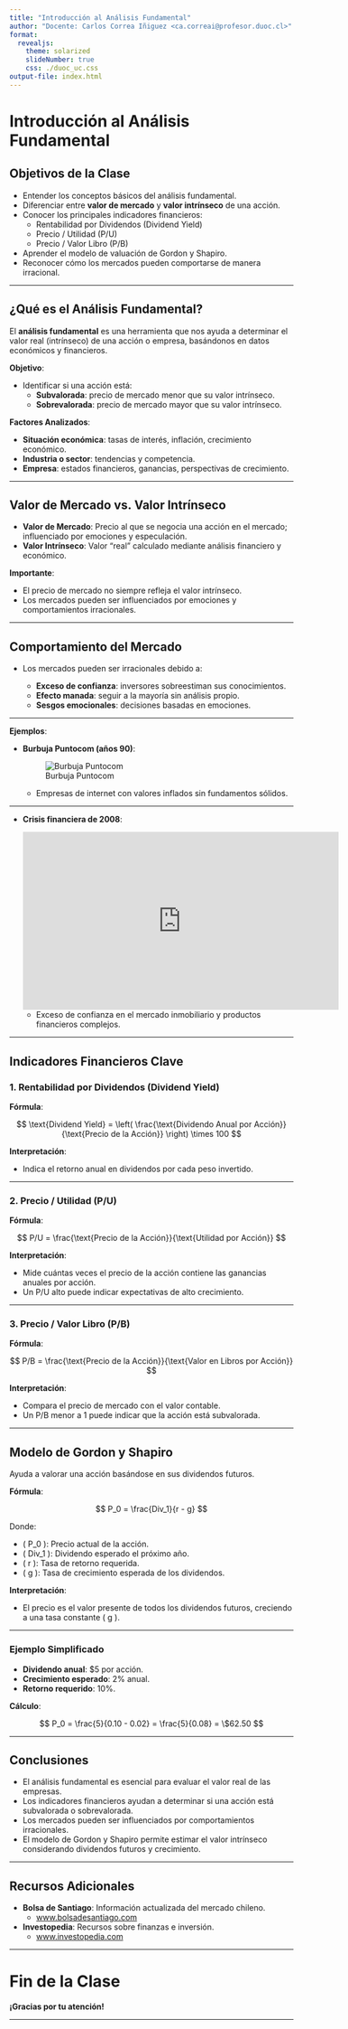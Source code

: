 ```yaml
---
title: "Introducción al Análisis Fundamental"
author: "Docente: Carlos Correa Iñiguez <ca.correai@profesor.duoc.cl>"
format:
  revealjs:
    theme: solarized
    slideNumber: true
    css: ./duoc_uc.css
output-file: index.html
---
```


# Introducción al Análisis Fundamental

## Objetivos de la Clase

- Entender los conceptos básicos del análisis fundamental.
- Diferenciar entre **valor de mercado** y **valor intrínseco** de una acción.
- Conocer los principales indicadores financieros:
  - Rentabilidad por Dividendos (Dividend Yield)
  - Precio / Utilidad (P/U)
  - Precio / Valor Libro (P/B)
- Aprender el modelo de valuación de Gordon y Shapiro.
- Reconocer cómo los mercados pueden comportarse de manera irracional.

---

## ¿Qué es el Análisis Fundamental?

El **análisis fundamental** es una herramienta que nos ayuda a determinar el valor real (intrínseco) de una acción o empresa, basándonos en datos económicos y financieros.

**Objetivo**:

- Identificar si una acción está:
  - **Subvalorada**: precio de mercado menor que su valor intrínseco.
  - **Sobrevalorada**: precio de mercado mayor que su valor intrínseco.

**Factores Analizados**:

- **Situación económica**: tasas de interés, inflación, crecimiento económico.
- **Industria o sector**: tendencias y competencia.
- **Empresa**: estados financieros, ganancias, perspectivas de crecimiento.

---

## Valor de Mercado vs. Valor Intrínseco

- **Valor de Mercado**: Precio al que se negocia una acción en el mercado; influenciado por emociones y especulación.
- **Valor Intrínseco**: Valor "real" calculado mediante análisis financiero y económico.

**Importante**:

- El precio de mercado no siempre refleja el valor intrínseco.
- Los mercados pueden ser influenciados por emociones y comportamientos irracionales.

---

## Comportamiento del Mercado

- Los mercados pueden ser irracionales debido a:

  - **Exceso de confianza**: inversores sobreestiman sus conocimientos.
  - **Efecto manada**: seguir a la mayoría sin análisis propio.
  - **Sesgos emocionales**: decisiones basadas en emociones.

---

**Ejemplos**:

- **Burbuja Puntocom (años 90)**:

  ![Burbuja Puntocom](bubble_com.jpg)

  - Empresas de internet con valores inflados sin fundamentos sólidos.

---

- **Crisis financiera de 2008**:

  <iframe width="560" height="315" src="https://www.youtube.com/embed/GPOv72Awo68" frameborder="0" allow="accelerometer; autoplay; encrypted-media; gyroscope; picture-in-picture" allowfullscreen></iframe>

  - Exceso de confianza en el mercado inmobiliario y productos financieros complejos.

---

## Indicadores Financieros Clave

### 1. Rentabilidad por Dividendos (Dividend Yield)

**Fórmula**:

$$
\text{Dividend Yield} = \left( \frac{\text{Dividendo Anual por Acción}}{\text{Precio de la Acción}} \right) \times 100
$$

**Interpretación**:

- Indica el retorno anual en dividendos por cada peso invertido.

---

### 2. Precio / Utilidad (P/U)

**Fórmula**:

$$
P/U = \frac{\text{Precio de la Acción}}{\text{Utilidad por Acción}}
$$

**Interpretación**:

- Mide cuántas veces el precio de la acción contiene las ganancias anuales por acción.
- Un P/U alto puede indicar expectativas de alto crecimiento.

---

### 3. Precio / Valor Libro (P/B)

**Fórmula**:

$$
P/B = \frac{\text{Precio de la Acción}}{\text{Valor en Libros por Acción}}
$$

**Interpretación**:

- Compara el precio de mercado con el valor contable.
- Un P/B menor a 1 puede indicar que la acción está subvalorada.

---

## Modelo de Gordon y Shapiro

Ayuda a valorar una acción basándose en sus dividendos futuros.

**Fórmula**:

$$
P_0 = \frac{Div_1}{r - g}
$$

Donde:

- \( P_0 \): Precio actual de la acción.
- \( Div_1 \): Dividendo esperado el próximo año.
- \( r \): Tasa de retorno requerida.
- \( g \): Tasa de crecimiento esperada de los dividendos.

**Interpretación**:

- El precio es el valor presente de todos los dividendos futuros, creciendo a una tasa constante \( g \).

---

### Ejemplo Simplificado

- **Dividendo anual**: $5 por acción.
- **Crecimiento esperado**: 2% anual.
- **Retorno requerido**: 10%.

**Cálculo**:

$$
P_0 = \frac{5}{0.10 - 0.02} = \frac{5}{0.08} = \$62.50
$$

---

## Conclusiones

- El análisis fundamental es esencial para evaluar el valor real de las empresas.
- Los indicadores financieros ayudan a determinar si una acción está subvalorada o sobrevalorada.
- Los mercados pueden ser influenciados por comportamientos irracionales.
- El modelo de Gordon y Shapiro permite estimar el valor intrínseco considerando dividendos futuros y crecimiento.

---

## Recursos Adicionales

- **Bolsa de Santiago**: Información actualizada del mercado chileno.
  - [www.bolsadesantiago.com](https://www.bolsadesantiago.com)
- **Investopedia**: Recursos sobre finanzas e inversión.
  - [www.investopedia.com](https://www.investopedia.com)

---

# Fin de la Clase

**¡Gracias por tu atención!**

---